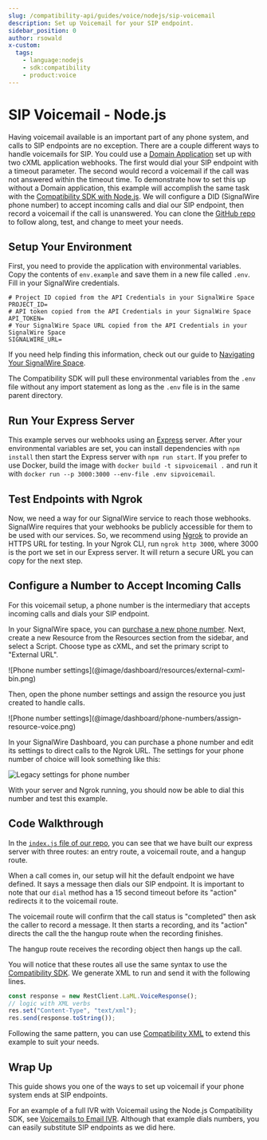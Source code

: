 ---
slug: /compatibility-api/guides/voice/nodejs/sip-voicemail
description: Set up Voicemail for your SIP endpoint.
sidebar_position: 0
author: rsowald
x-custom:
  tags:
    - language:nodejs
    - sdk:compatibility
    - product:voice
---

# SIP Voicemail - Node.js

Having voicemail available is an important part of any phone system, and calls to SIP endpoints are no exception. There are a couple different ways to handle voicemails for SIP. You could use a [Domain Application](/voice/getting-started/sip/sip-domain-applications) set up with two cXML application webhooks. The first would dial your SIP endpoint with a timeout parameter. The second would record a voicemail if the call was not answered within the timeout time. To demonstrate how to set this up without a Domain application, this example will accomplish the same task with the [Compatibility SDK with Node.js](/compatibility-api/sdks). We will configure a DID (SignalWire phone number) to accept incoming calls and dial our SIP endpoint, then record a voicemail if the call is unanswered. You can clone the [GitHub repo](https://github.com/signalwire/examples/tree/main/Voice/SIP%20Voicemail%20with%20NodeJS) to follow along, test, and change to meet your needs.

## Setup Your Environment

First, you need to provide the application with environmental variables. Copy the contents of `env.example` and save them in a new file called `.env`. Fill in your SignalWire credentials.

```
# Project ID copied from the API Credentials in your SignalWire Space
PROJECT_ID=
# API token copied from the API Credentials in your SignalWire Space
API_TOKEN=
# Your SignalWire Space URL copied from the API Credentials in your SignalWire Space
SIGNALWIRE_URL=
```

If you need help finding this information, check out our guide to [Navigating Your SignalWire Space](/platform/dashboard/get-started/explore#api).

The Compatibility SDK will pull these environmental variables from the `.env` file without any import statement as long as the `.env` file is in the same parent directory.

## Run Your Express Server

This example serves our webhooks using an [Express](https://expressjs.com/en/starter/installing.html) server. After your environmental variables are set, you can install dependencies with `npm install` then start the Express server with `npm run start`. If you prefer to use Docker, build the image with `docker build -t sipvoicemail .` and run it with `docker run --p 3000:3000 --env-file .env sipvoicemail`.

## Test Endpoints with Ngrok

Now, we need a way for our SignalWire service to reach those webhooks. SignalWire requires that your webhooks be publicly accessible for them to be used with our services. So, we recommend using [Ngrok](https://ngrok.com/download) to provide an HTTPS URL for testing. In your Ngrok CLI, run `ngrok http 3000`, where 3000 is the port we set in our Express server. It will return a secure URL you can copy for the next step.

## Configure a Number to Accept Incoming Calls

For this voicemail setup, a phone number is the intermediary that accepts incoming calls and dials your SIP endpoint. 

In your SignalWire space, you can [purchase a new phone number](/platform/phone-numbers/getting-started/buying-a-phone-number). Next, create a new Resource from the Resources section from the sidebar, and select a Script. Choose type as cXML, and set the primary script to "External URL".

<Frame>
![Phone number settings](@image/dashboard/resources/external-cxml-bin.png)
</Frame>

Then, open the phone number settings and assign the resource you just created to handle calls. 

<Frame>
![Phone number settings](@image/dashboard/phone-numbers/assign-resource-voice.png)
</Frame>


<NewLegacy />

<Accordion title="For Legacy UI">

 In your SignalWire Dashboard, you can purchase a phone number and edit its settings to direct calls to the Ngrok URL. The settings for your phone number of choice will look something like this:

![Legacy settings for phone number](@image/dashboard/legacy/external-cxml-webhook.png)

</Accordion>

With your server and Ngrok running, you should now be able to dial this number and test this example.

## Code Walkthrough

In the [`index.js` file of our repo](https://github.com/signalwire/examples/blob/main/Voice/SIP%20Voicemail%20with%20NodeJS/index.js), you can see that we have built our express server with three routes: an entry route, a voicemail route, and a hangup route.

When a call comes in, our setup will hit the default endpoint we have defined. It says a message then dials our SIP endpoint. It is important to note that our `dial` method has a 15 second timeout before its "action" redirects it to the voicemail route.

The voicemail route will confirm that the call status is "completed" then ask the caller to record a message. It then starts a recording, and its "action" directs the call the the hangup route when the recording finishes.

The hangup route receives the recording object then hangs up the call.

You will notice that these routes all use the same syntax to use the [Compatibility SDK](/compatibility-api/sdks). We generate XML to run and send it with the following lines.

```js
const response = new RestClient.LaML.VoiceResponse();
// logic with XML verbs
res.set("Content-Type", "text/xml");
res.send(response.toString());
```

Following the same pattern, you can use [Compatibility XML](/compatibility-api/cxml) to extend this example to suit your needs.

## Wrap Up

This guide shows you one of the ways to set up voicemail if your phone system ends at SIP endpoints.

For an example of a full IVR with Voicemail using the Node.js Compatibility SDK, see [Voicemails to Email IVR](../ivr-with-voicemail-to-email.mdx). Although that example dials numbers, you can easily substitute SIP endpoints as we did here.
